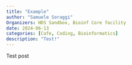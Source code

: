 ```yaml
---
title: "Example"
author: "Samuele Soraggi"
Organizers: HDS Sandbox, Bioinf Core facility
date: 2024-06-13
categories: [Cafe, Coding, Bioinformatics]
description: "Test!"
---
```


Test post